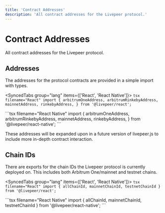 ```yaml
---
title: 'Contract Addresses'
description: 'All contract addresses for the Livepeer protocol.'
---
```



# Contract Addresses

All contract addresses for the Livepeer protocol.

## Addresses

The addresses for the protocol contracts are provided in a simple import with types.

<SyncedTabs group="lang" items={['React', 'React Native']}>
  <SyncedTab>
    ```tsx filename="React"
    import {
      arbitrumOneAddress,
      arbitrumRinkebyAddress,
      mainnetAddress,
      rinkebyAddress,
    } from '@livepeer/react';
    ```

  </SyncedTab>
  <SyncedTab>
    ```tsx filename="React Native"
    import {
      arbitrumOneAddress,
      arbitrumRinkebyAddress,
      mainnetAddress,
      rinkebyAddress,
    } from '@livepeer/react-native';
    ```

  </SyncedTab>
</SyncedTabs>

These addresses will be expanded upon in a future version of livepeer.js to include more in-depth contract
interaction.

## Chain IDs

There are exports for the chain IDs the Livepeer protocol is currently deployed on. This includes both
Arbitrum One/mainnet and testnet chains.

<SyncedTabs group="lang" items={['React', 'React Native']}>
  <SyncedTab>
    ```tsx filename="React"
    import {
      allChainId, mainnetChainId, testnetChainId
    } from '@livepeer/react';
    ```

  </SyncedTab>
  <SyncedTab>
    ```tsx filename="React Native"
    import {
      allChainId, mainnetChainId, testnetChainId
    } from '@livepeer/react-native';
    ```

  </SyncedTab>
</SyncedTabs>
